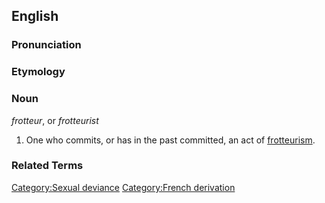==English==

===Pronunciation===
{{substub}}

===Etymology===
{{substub}}

===Noun===
''frotteur'', or ''frotteurist''

# One who commits, or has in the past committed, an act of [[frotteurism]].

===Related Terms===
{{substub}}

[[Category:Sexual deviance]]
[[Category:French derivation]]